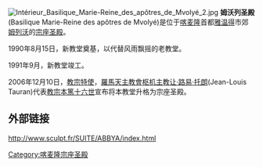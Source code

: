 [[File:Intérieur_Basilique_Marie-Reine_des_apôtres_de_Mvolyé_2.jpg|thumb]]
'''姆沃列圣殿'''(Basilique Marie-Reine des apôtres de Mvolyé)是位于[[喀麦隆|喀麦隆]]首都[[雅温得|雅温得]]市郊[[姆列沃|姆列沃]]的[[宗座圣殿|宗座圣殿]]。

1990年8月15日，新教堂奠基，以代替风雨飘摇的老教堂。

1991年9月，新教堂竣工。

2006年12月10日，[[教宗特使|教宗特使]]，[[羅馬天主教會|羅馬天主教會]][[枢机主教|枢机主教]][[让·路易·托朗|让·路易·托朗]](Jean-Louis Tauran)代表[[教宗|教宗]][[本篤十六世|本篤十六世]]宣布将本教堂升格为宗座圣殿。

==外部链接==
http://www.sculpt.fr/SUITE/ABBYA/index.html{{Wayback|url=http://www.sculpt.fr/SUITE/ABBYA/index.html |date=20081112194741 }}
{{Religion-buil-stub}}
[[Category:喀麦隆宗座圣殿|Category:喀麦隆宗座圣殿]]